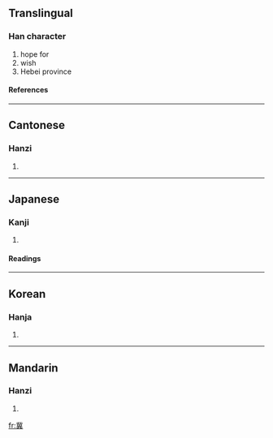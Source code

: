 ==Translingual==
===Han character===
{{Han char|rn=12|rad=八|as=14|sn=16|four=1180<sub>1</sub>|canj=中心田廿金 (LPWTC)}}
# hope for
# wish
# Hebei province
====References====
{{Han ref|kx=0128.240|dkj=01500|dj=0289.030|hdz=10253.080|uh=5180|ud=20864|bh=BEAC|bd=48812}}
----
==Cantonese==
===Hanzi===
{{yue-hanzi|jyut=|y=kei3}}
# {{defn|Cantonese}}
----
==Japanese==
===Kanji===
{{ja-kanji|grade=|rs=八14}}
# {{defn|Japanese}}
====Readings====
{{ja-readings|on=[[き]] (ki)|kun=[[こいねがう]] (koinegau), [[こいねがわ]] (koinegawa)}}
----
==Korean==
===Hanja===
{{ko-hanja|hangeul=기|rv=gi|mr=ki}}
# {{defn|Korean}}
----
==Mandarin==
===Hanzi===
{{cmn-hanzi|pin=[[jì]] (ji4)|wg=chi<sup>4</sup>}}
# {{defn|Mandarin}}

[[fr:冀]]